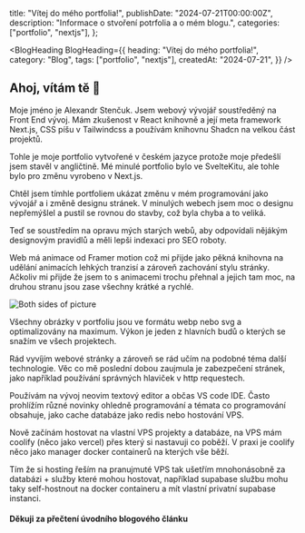 
  title: "Vítej do mého portfolia!",
  publishDate: "2024-07-21T00:00:00Z",
  description: "Informace o stvoření potrfolia a o mém blogu.",
  categories: ["portfolio", "nextjs"],
};

<BlogHeading
  BlogHeading={{
    heading: "Vítej do mého portfolia!",
    category: "Blog",
    tags: ["portfolio", "nextjs"],
    createdAt: "2024-07-21",
  }}
/>

## Ahoj, vítám tě 👋

Moje jméno je <Link href="/">Alexandr Stenčuk</Link>. Jsem webový vývojář soustředěný na <Link href="https://roadmap.sh/frontend">Front End</Link> vývoj.
Mám zkušenost v <Link href="https://react.dev/">React knihovně</Link> a její meta framework <Link href="https://nextjs.org/">Next.js</Link>, CSS píšu v <Link href="https://tailwindcss.com/">Tailwindcss</Link> a používám knihovnu <Link href="https://ui.shadcn.com/">Shadcn</Link> na velkou část projektů.

Tohle je moje portfolio vytvořené v českém jazyce protože moje předešlí jsem stavěl v angličtině. Mé minulé portfolio bylo ve SvelteKitu, ale tohle
bylo pro změnu vyrobeno v <Link href="https://nextjs.org/">Next.js</Link>.

Chtěl jsem tímhle portfoliem ukázat změnu v mém programování jako vývojář a i změně designu stránek. V minulých webech jsem moc o designu nepřemýšlel a pustil
se rovnou do stavby, což byla chyba a to veliká.

Teď se soustředím na opravu mých starých webů, aby odpovídali nějákým designovým pravidlů a měli lepši indexaci pro SEO roboty.

Web má animace od <Link href="https://www.framer.com/motion/">Framer motion</Link> což mi přijde jako pěkná knihovna na udělání animacích lehkých tranzisí a zároveň zachování stylu stránky. Ačkoliv mi
přijde že jsem to s animacemi trochu přehnal a jejich tam moc, na druhou stranu jsou zase všechny krátké a rychlé.

<div class="justify-center items-center flex w-full">
  <Image
    src="/assets/bothSides.svg"
    alt="Both sides of picture"
    width={500}
    height={500}
    class="w-full max-w-[500px] object-cover"
  />
</div>

Všechny obrázky v portfoliu jsou ve formátu <Link href="https://cs.wikipedia.org/wiki/WebP">webp</Link> nebo <Link href="https://cs.wikipedia.org/wiki/Scalable_Vector_Graphics">svg</Link> a optimalizovány na maximum. Výkon je jeden z hlavních budů
o kterých se snažím ve všech projektech.

Rád vyvíjím webové stránky a zároveň se rád učím na podobné téma další technologie. Věc co mě poslední dobou zaujmula je zabezpečení stránek,
jako například používání správných <Link href="https://securityheaders.com/?q=stencukpage.com&followRedirects=on">hlaviček</Link> v http requestech.

Používám na vývoj <Link href="https://neovim.io/">neovim</Link> textový editor a občas <Link href="https://vscode.dev/">VS code IDE</Link>. Často prohlížím různé novinky ohledně programování a témata co programování obsahuje,
jako cache databáze jako <Link href="https://redis.io/">redis</Link> nebo hostování <Link href="https://cs.wikipedia.org/wiki/Virtu%C3%A1ln%C3%AD_priv%C3%A1tn%C3%AD_server">VPS</Link>.

Nově začínám hostovat na vlastní <Link href="https://cs.wikipedia.org/wiki/Virtu%C3%A1ln%C3%AD_priv%C3%A1tn%C3%AD_server">VPS</Link> projekty a databáze, na VPS mám <Link href="https://coolify.io/">coolify</Link> (něco jako vercel) přes který si nastavuji co poběží. V praxi je coolify něco jako
manager <Link href="https://www.docker.com/">docker</Link> containerů na kterých vše běží.

Tím že si hosting řeším na pranujmuté VPS tak ušetřím mnohonásobně za databázi + služby které mohou hostovat, například <Link href="https://supabase.com/">supabase</Link> službu mohu taky self-hostnout na
docker containeru a mít vlastní privatní supabase instanci.

#### Děkuji za přečtení úvodního blogového článku
